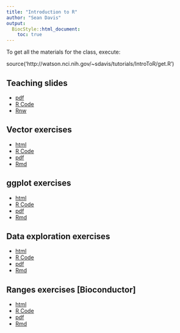 ```yaml
---
title: "Introduction to R"
author: "Sean Davis"
output:
  BiocStyle::html_document:
    toc: true
---
```


To get all the materials for the class, execute:

source('http://watson.nci.nih.gov/~sdavis/tutorials/IntroToR/get.R')

## Teaching slides

- [pdf](RIntroSlides.pdf)
- [R Code](RIntroSlides.R)
- [Rnw](RIntroSlides.Rnw)

## Vector exercises

- [html](vectors-exercises.html)
- [R Code](vectors-exercises.R)
- [pdf](vectors-exercises.pdf)
- [Rmd](vectors-exercises.Rmd)

## ggplot exercises

- [html](ggplot2.html)
- [R Code](ggplot2.R)
- [pdf](ggplot2.pdf)
- [Rmd](ggplot2.Rmd)

## Data exploration exercises

- [html](Data-exercises.html)
- [R Code](Data-exercises.R)
- [pdf](Data-exercises.html)
- [Rmd](Data-exercises.Rmd)

## Ranges exercises [Bioconductor]

- [html](Ranges-exercises.html)
- [R Code](Ranges-exercises.R)
- [pdf](Ranges-exercises.html)
- [Rmd](Ranges-exercises.Rmd)
